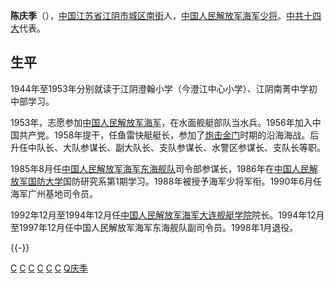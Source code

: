 {{blpsource|time=2010-08-24T23:35:41+00:00}}
{{模板:中国人民解放军将领
| name = 陈庆季
| image name = 
| width = 300px
| job = 中国人民解放军海军大连舰艇学院前院长
| job-1= 中国人民解放军海军东海舰队原副司令员
| job2 = 
| period = 
| period-1 =
| birthname =
| other_names =
| foreign_names =
| english_names =
| Sex =男
| date of birth = 1937年12月6日
| place of birth = {{ROC}}[[江苏|江苏]][[江阴|江阴]]
| date of death = 
| place of death = 
| nationality ={{PRC}}
| residence =
| languages =[[汉语|汉语]]
| height =
| weight =
| party = {{CPC}}
| rank = [[中国人民解放军|中国人民解放军]][[海军少将|海军少将]]
| spouse = 
| relatives = 
| educate = 
*[[中国人民解放军国防大学|中国人民解放军国防大学]]
| past = 
| work =
| award =
| rankrecord= 
*1988年被授予[[海军少将|海军少将]]军衔
}}
'''陈庆季'''（{{bd|1937年}}），[[中国|中国]][[江苏省|江苏省]][[江阴市|江阴市]][[城区南街|城区南街]]人，[[中国人民解放军海军少将|中国人民解放军海军少将]]。[[中共十四大|中共十四大]]代表。

== 生平 ==

1944年至1953年分别就读于江阴澄翰小学（今澄江中心小学）、江阴南菁中学初中部学习。

1953年，志愿参加[[中国人民解放军海军|中国人民解放军海军]]，在水面舰艇部队当水兵。1956年加入中国共产党。1958年提干，任鱼雷快艇艇长，参加了[[炮击金门|炮击金门]]时期的沿海海战。后升任中队长、大队参谋长、副大队长、支队参谋长、水警区参谋长、支队长等职。

1985年8月任[[中国人民解放军海军东海舰队|中国人民解放军海军东海舰队]]司令部参谋长，1986年在[[中国人民解放军国防大学|中国人民解放军国防大学]]国防研究系第1期学习。1988年被授予海军少将军衔。1990年6月任海军广州基地司令员。

1992年12月至1994年12月任[[中国人民解放军海军大连舰艇学院|中国人民解放军海军大连舰艇学院]]院长。1994年12月至1997年12月任中国人民解放军海军东海舰队副司令员。1998年1月退役。

{{-}}

{{start box}}
{{s-before|[[姜可续|姜可续]]}}
{{s-title|[[中国人民解放军海军大连舰艇学院|中国人民解放军海军大连舰艇学院]]院长|1992年至1994年}}
{{s-after|[[吴胜利|吴胜利]]}}
{{end box}}

{{China-mil-bio-stub}}
[[Category:东海舰队副司令员|C]]
[[Category:中国人民解放军海军少将|C]]
[[Category:中共十四大代表|C]]
[[Category:中国人民解放军国防大学校友|C]]
[[Category:中国人民解放军海军大连舰艇学院院长|C]]
[[Category:江阴人|C]]
[[Category:陈姓|Q庆季]]